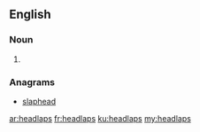 ==English==

===Noun===
{{head|In|plural}}

# {{plural of|headlap|lang=en}}

===Anagrams===
* [[slaphead#English|slaphead]]

[[ar:headlaps]]
[[fr:headlaps]]
[[ku:headlaps]]
[[my:headlaps]]